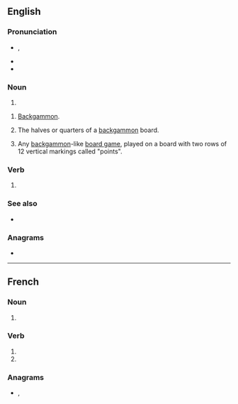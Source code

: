 ==English==

===Pronunciation===
* {{enPR|tāʹbəlz}}, {{IPA|/ˈteɪbl̩z/|lang=en}}
* {{hyph|ta|bles|lang=en}}
* {{audio|en-us-tables.ogg|Audio (US)|lang=en}}

===Noun===
{{head|en|noun plural form}}

# {{plural of|table|lang=en}}

{{en-plural noun}}

# [[backgammon|Backgammon]].
# {{lb|en|backgammon}} The halves or quarters of a [[backgammon]] board.
# Any [[backgammon]]-like [[board game]], played on a board with two rows of 12 vertical markings called "points".

===Verb===
{{head|en|verb form}}

# {{en-third-person singular of|table}}

===See also===
* {{l|en|turn the tables}}

===Anagrams===
* {{anagrams|en|Bestla|ablest|ablets|bastle|belast|blates|bleats|stable}}

----

==French==

===Noun===
{{head|fr|noun plural form|g=f}}

# {{plural of|table|lang=fr}}

===Verb===
{{head|fr|verb form}}

# {{inflection of|tabler||2|s|pres|indc|lang=fr}}
# {{inflection of|tabler||2|s|pres|subj|lang=fr}}

===Anagrams===
* {{l|fr|baltes}}, {{l|fr|stable}}